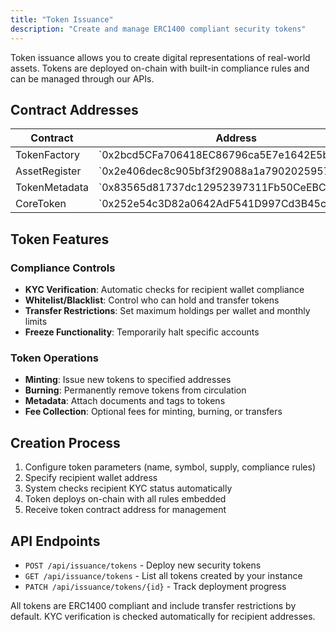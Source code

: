 ```yaml
---
title: "Token Issuance"
description: "Create and manage ERC1400 compliant security tokens"
---
```


Token issuance allows you to create digital representations of real-world assets. Tokens are deployed on-chain with built-in compliance rules and can be managed through our APIs.

## Contract Addresses

<table>
  <thead>
    <tr>
      <th>Contract</th>
      <th>Address</th>
    </tr>
  </thead>
  <tbody>
    <tr>
      <td>TokenFactory</td>
      <td>`0x2bcd5CFa706418EC86796ca5E7e1642E5b1B99d5`</td>
    </tr>
    <tr>
      <td>AssetRegister</td>
      <td>`0x2e406dec8c905bf3f29088a1a790202595756202`</td>
    </tr>
    <tr>
      <td>TokenMetadata</td>
      <td>`0x83565d81737dc12952397311Fb50CeEBC6e29A3b`</td>
    </tr>
    <tr>
      <td>CoreToken</td>
      <td>`0x252e54c3D82a0642AdF541D997Cd3B45c847bD4f`</td>
    </tr>
  </tbody>
</table>

## Token Features

### Compliance Controls
- **KYC Verification**: Automatic checks for recipient wallet compliance
- **Whitelist/Blacklist**: Control who can hold and transfer tokens
- **Transfer Restrictions**: Set maximum holdings per wallet and monthly limits
- **Freeze Functionality**: Temporarily halt specific accounts

### Token Operations
- **Minting**: Issue new tokens to specified addresses
- **Burning**: Permanently remove tokens from circulation
- **Metadata**: Attach documents and tags to tokens
- **Fee Collection**: Optional fees for minting, burning, or transfers

## Creation Process

1. Configure token parameters (name, symbol, supply, compliance rules)
2. Specify recipient wallet address
3. System checks recipient KYC status automatically
4. Token deploys on-chain with all rules embedded
5. Receive token contract address for management

## API Endpoints

- `POST /api/issuance/tokens` - Deploy new security tokens
- `GET /api/issuance/tokens` - List all tokens created by your instance
- `PATCH /api/issuance/tokens/{id}` - Track deployment progress

<Note>
All tokens are ERC1400 compliant and include transfer restrictions by default. KYC verification is checked automatically for recipient addresses.
</Note>
